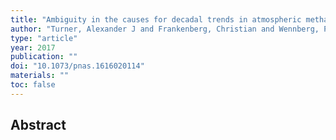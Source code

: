 ```yaml
---
title: "Ambiguity in the causes for decadal trends in atmospheric methane and hydroxyl. PNAS"
author: "Turner, Alexander J and Frankenberg, Christian and Wennberg, Paul O and Jacob, Daniel J"
type: "article"
year: 2017
publication: ""
doi: "10.1073/pnas.1616020114"
materials: ""
toc: false
---
```


## Abstract

